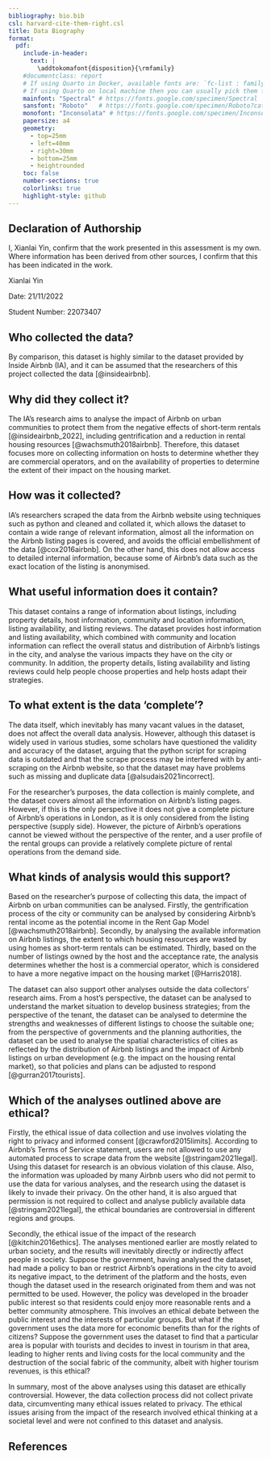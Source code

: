 ```yaml
---
bibliography: bio.bib
csl: harvard-cite-them-right.csl
title: Data Biography
format: 
  pdf:
    include-in-header:
      text: |
        \addtokomafont{disposition}{\rmfamily}
    #documentclass: report
    # If using Quarto in Docker, available fonts are: `fc-list : family | sort | uniq`
    # If using Quarto on local machine then you can usually pick them from the list of installed fonts
    mainfont: "Spectral" # https://fonts.google.com/specimen/Spectral
    sansfont: "Roboto"   # https://fonts.google.com/specimen/Roboto?category=Sans+Serif
    monofont: "Inconsolata" # https://fonts.google.com/specimen/Inconsolata
    papersize: a4
    geometry:
      - top=25mm
      - left=40mm
      - right=30mm
      - bottom=25mm
      - heightrounded
    toc: false
    number-sections: true
    colorlinks: true
    highlight-style: github
---
```


## Declaration of Authorship {.unnumbered .unlisted}

I, Xianlai Yin, confirm that the work presented in this assessment is my own. Where information has been derived from other sources, I confirm that this has been indicated in the work.

Xianlai Yin

Date: 21/11/2022

Student Number: 22073407

## Who collected the data?

By comparison, this dataset is highly similar to the dataset provided by Inside Airbnb (IA), and it can be assumed that the researchers of this project collected the data [@insideairbnb].

## Why did they collect it?

The IA’s research aims to analyse the impact of Airbnb on urban communities to protect them from the negative effects of short-term rentals [@insideairbnb_2022], including gentrification and a reduction in rental housing resources [@wachsmuth2018airbnb]. Therefore, this dataset focuses more on collecting information on hosts to determine whether they are commercial operators, and on the availability of properties to determine the extent of their impact on the housing market.

## How was it collected?

IA’s researchers scraped the data from the Airbnb website using techniques such as python and cleaned and collated it, which allows the dataset to contain a wide range of relevant information, almost all the information on the Airbnb listing pages is covered, and avoids the official embellishment of the data [@cox2016airbnb]. On the other hand, this does not allow access to detailed internal information, because some of Airbnb's data such as the exact location of the listing is anonymised.

## What useful information does it contain?

This dataset contains a range of information about listings, including property details, host information, community and location information, listing availability, and listing reviews. The dataset provides host information and listing availability, which combined with community and location information can reflect the overall status and distribution of Airbnb's listings in the city, and analyse the various impacts they have on the city or community. In addition, the property details, listing availability and listing reviews could help people choose properties and help hosts adapt their strategies.

## To what extent is the data 'complete'?

The data itself, which inevitably has many vacant values in the dataset, does not affect the overall data analysis. However, although this dataset is widely used in various studies, some scholars have questioned the validity and accuracy of the dataset, arguing that the python script for scraping data is outdated and that the scrape process may be interfered with by anti-scraping on the Airbnb website, so that the dataset may have problems such as missing and duplicate data [@alsudais2021incorrect].

For the researcher's purposes, the data collection is mainly complete, and the dataset covers almost all the information on Airbnb's listing pages. However, if this is the only perspective it does not give a complete picture of Airbnb's operations in London, as it is only considered from the listing perspective (supply side). However, the picture of Airbnb's operations cannot be viewed without the perspective of the renter, and a user profile of the rental groups can provide a relatively complete picture of rental operations from the demand side.

## What kinds of analysis would this support?

Based on the researcher's purpose of collecting this data, the impact of Airbnb on urban communities can be analysed. Firstly, the gentrification process of the city or community can be analysed by considering Airbnb's rental income as the potential income in the Rent Gap Model [@wachsmuth2018airbnb]. Secondly, by analysing the available information on Airbnb listings, the extent to which housing resources are wasted by using homes as short-term rentals can be estimated. Thirdly, based on the number of listings owned by the host and the acceptance rate, the analysis determines whether the host is a commercial operator, which is considered to have a more negative impact on the housing market [@Harris2018].

The dataset can also support other analyses outside the data collectors’ research aims. From a host's perspective, the dataset can be analysed to understand the market situation to develop business strategies; from the perspective of the tenant, the dataset can be analysed to determine the strengths and weaknesses of different listings to choose the suitable one; from the perspective of governments and the planning authorities, the dataset can be used to analyse the spatial characteristics of cities as reflected by the distribution of Airbnb listings and the impact of Airbnb listings on urban development (e.g. the impact on the housing rental market), so that policies and plans can be adjusted to respond [@gurran2017tourists].

## Which of the analyses outlined above are ethical?

Firstly, the ethical issue of data collection and use involves violating the right to privacy and informed consent [@crawford2015limits]. According to Airbnb's Terms of Service statement, users are not allowed to use any automated process to scrape data from the website [@stringam2021legal]. Using this dataset for research is an obvious violation of this clause. Also, the information was uploaded by many Airbnb users who did not permit to use the data for various analyses, and the research using the dataset is likely to invade their privacy. On the other hand, it is also argued that permission is not required to collect and analyse publicly available data [@stringam2021legal], the ethical boundaries are controversial in different regions and groups.

Secondly, the ethical issue of the impact of the research [@kitchin2016ethics]. The analyses mentioned earlier are mostly related to urban society, and the results will inevitably directly or indirectly affect people in society. Suppose the government, having analysed the dataset, had made a policy to ban or restrict Airbnb's operations in the city to avoid its negative impact, to the detriment of the platform and the hosts, even though the dataset used in the research originated from them and was not permitted to be used. However, the policy was developed in the broader public interest so that residents could enjoy more reasonable rents and a better community atmosphere. This involves an ethical debate between the public interest and the interests of particular groups. But what if the government uses the data more for economic benefits than for the rights of citizens? Suppose the government uses the dataset to find that a particular area is popular with tourists and decides to invest in tourism in that area, leading to higher rents and living costs for the local community and the destruction of the social fabric of the community, albeit with higher tourism revenues, is this ethical?

In summary, most of the above analyses using this dataset are ethically controversial. However, the data collection process did not collect private data, circumventing many ethical issues related to privacy. The ethical issues arising from the impact of the research involved ethical thinking at a societal level and were not confined to this dataset and analysis.

## References
